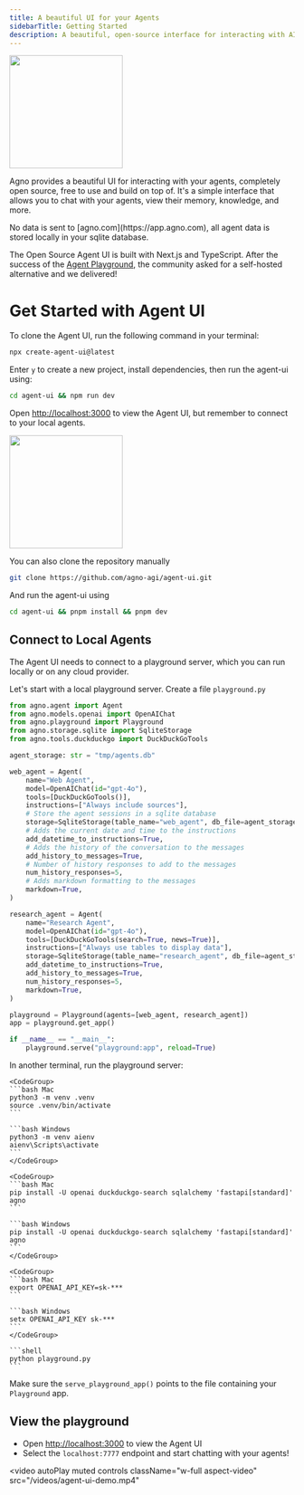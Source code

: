 ```yaml
---
title: A beautiful UI for your Agents
sidebarTitle: Getting Started
description: A beautiful, open-source interface for interacting with AI agents 
---
```


<Frame>
  <img
    height="200"
    src="/images/agent-ui.png"
    style={{ borderRadius: '8px' }}
  />
</Frame>

Agno provides a beautiful UI for interacting with your agents, completely open source, free to use and build on top of. It's a simple interface that allows you to chat with your agents, view their memory, knowledge, and more.

<Note>
No data is sent to [agno.com](https://app.agno.com), all agent data is stored locally in your sqlite database.
</Note>

The Open Source Agent UI is built with Next.js and TypeScript. After the success of the [Agent Playground](/introduction/playground), the community asked for a self-hosted alternative and we delivered!

# Get Started with Agent UI

To clone the Agent UI, run the following command in your terminal:

```bash
npx create-agent-ui@latest
```

Enter `y` to create a new project, install dependencies, then run the agent-ui using:

```bash
cd agent-ui && npm run dev
```

Open [http://localhost:3000](http://localhost:3000) to view the Agent UI, but remember to connect to your local agents.

<Frame>
  <img
    height="200"
    src="/images/agent-ui-homepage.png"
    style={{ borderRadius: '8px' }}
  />
</Frame>

<br />

<Accordion title="Clone the repository manually" icon="github">

You can also clone the repository manually

```bash
git clone https://github.com/agno-agi/agent-ui.git
```

And run the agent-ui using

```bash
cd agent-ui && pnpm install && pnpm dev
```

</Accordion>

## Connect to Local Agents

The Agent UI needs to connect to a playground server, which you can run locally or on any cloud provider.

Let's start with a local playground server. Create a file `playground.py`

```python playground.py
from agno.agent import Agent
from agno.models.openai import OpenAIChat
from agno.playground import Playground
from agno.storage.sqlite import SqliteStorage
from agno.tools.duckduckgo import DuckDuckGoTools

agent_storage: str = "tmp/agents.db"

web_agent = Agent(
    name="Web Agent",
    model=OpenAIChat(id="gpt-4o"),
    tools=[DuckDuckGoTools()],
    instructions=["Always include sources"],
    # Store the agent sessions in a sqlite database
    storage=SqliteStorage(table_name="web_agent", db_file=agent_storage),
    # Adds the current date and time to the instructions
    add_datetime_to_instructions=True,
    # Adds the history of the conversation to the messages
    add_history_to_messages=True,
    # Number of history responses to add to the messages
    num_history_responses=5,
    # Adds markdown formatting to the messages
    markdown=True,
)

research_agent = Agent(
    name="Research Agent",
    model=OpenAIChat(id="gpt-4o"),
    tools=[DuckDuckGoTools(search=True, news=True)],
    instructions=["Always use tables to display data"],
    storage=SqliteStorage(table_name="research_agent", db_file=agent_storage),
    add_datetime_to_instructions=True,
    add_history_to_messages=True,
    num_history_responses=5,
    markdown=True,
)

playground = Playground(agents=[web_agent, research_agent])
app = playground.get_app()

if __name__ == "__main__":
    playground.serve("playground:app", reload=True)
```

In another terminal, run the playground server:

<Steps>
  <Step title="Setup your virtual environment">

    <CodeGroup>
    ```bash Mac
    python3 -m venv .venv
    source .venv/bin/activate
    ```

    ```bash Windows
    python3 -m venv aienv
    aienv\Scripts\activate
    ```
    </CodeGroup>

  </Step>
  <Step title="Install dependencies">

    <CodeGroup>
    ```bash Mac
    pip install -U openai duckduckgo-search sqlalchemy 'fastapi[standard]' agno
    ```

    ```bash Windows
    pip install -U openai duckduckgo-search sqlalchemy 'fastapi[standard]' agno
    ```
    </CodeGroup>

  </Step>
  <Step title="Export your OpenAI key">

    <CodeGroup>
    ```bash Mac
    export OPENAI_API_KEY=sk-***
    ```

    ```bash Windows
    setx OPENAI_API_KEY sk-***
    ```
    </CodeGroup>

  </Step>
  <Step title="Run the Playground">

    ```shell
    python playground.py
    ```

  </Step>
</Steps>

<Tip>Make sure the `serve_playground_app()` points to the file containing your `Playground` app.</Tip>

## View the playground

- Open [http://localhost:3000](http://localhost:3000) to view the Agent UI
- Select the `localhost:7777` endpoint and start chatting with your agents!

<video
  autoPlay
  muted
  controls
  className="w-full aspect-video"
  src="/videos/agent-ui-demo.mp4"
></video>
